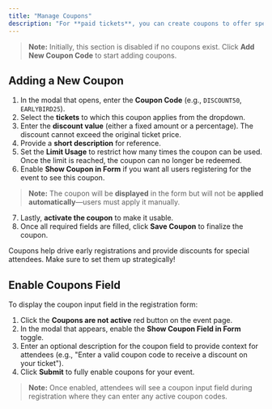 ```yaml
---
title: "Manage Coupons"
description: "For **paid tickets**, you can create coupons to offer special discounts. This can be done by clicking the **Coupon** button on the event page."
---
```


> **Note:** Initially, this section is disabled if no coupons exist. Click **Add New Coupon Code** to start adding coupons.

## Adding a New Coupon

1. In the modal that opens, enter the **Coupon Code** (e.g., `DISCOUNT50`, `EARLYBIRD25`).
2. Select the **tickets** to which this coupon applies from the dropdown.
3. Enter the **discount value** (either a fixed amount or a percentage). The discount cannot exceed the original ticket price.
4. Provide a **short description** for reference.
5. Set the **Limit Usage** to restrict how many times the coupon can be used. Once the limit is reached, the coupon can no longer be redeemed.
6. Enable **Show Coupon in Form** if you want all users registering for the event to see this coupon.

> **Note:** The coupon will be **displayed** in the form but will not be **applied automatically**—users must apply it manually.

7. Lastly, **activate the coupon** to make it usable.
8. Once all required fields are filled, click **Save Coupon** to finalize the coupon.

<Info>
  Coupons help drive early registrations and provide discounts for special attendees. Make sure to set them up strategically!
</Info>

## Enable Coupons Field

To display the coupon input field in the registration form:

1. Click the **Coupons are not active** red button on the event page.
2. In the modal that appears, enable the **Show Coupon Field in Form** toggle.
3. Enter an optional description for the coupon field to provide context for attendees (e.g., "Enter a valid coupon code to receive a discount on your ticket").
4. Click **Submit** to fully enable coupons for your event.

> **Note:** Once enabled, attendees will see a coupon input field during registration where they can enter any active coupon codes.
